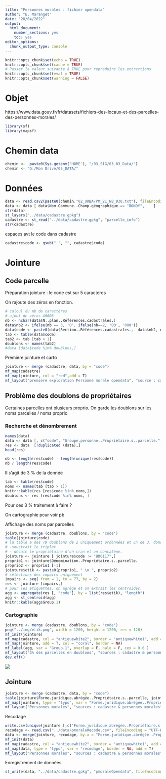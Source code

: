 ```yaml
---
title: "Personnes morales : fichier opendata"
author: "B. Maranget"
date: "28/04/2022"
output: 
  html_document: 
    number_sections: yes
    toc: yes
editor_options: 
  chunk_output_type: console
---
```



```r
knitr::opts_chunk$set(echo = TRUE)
knitr::opts_chunk$set(cache = TRUE)
# Passer la valeur suivante à TRUE pour reproduire les extractions.
knitr::opts_chunk$set(eval = TRUE)
knitr::opts_chunk$set(warning = FALSE)
```


# Objet

https://www.data.gouv.fr/fr/datasets/fichiers-des-locaux-et-des-parcelles-des-personnes-morales/


```r
library(sf)
library(mapsf)
```


# Chemin data


```r
chemin <-  paste0(Sys.getenv('HOME'), "/03_SIG/03_03_Data/")
chemin <- "G:/Mon Drive/05_DATA/"
```


# Données


```r
data <- read.csv2(paste0(chemin,"02_URBA/PM_21_NB_930.txt"), fileEncoding = "latin3")
data <- data [ data$Nom.Commune..Champ.géographique.== "BONDY",    ]
str(data)
st_layers("../data/cadastre.gpkg") 
cadastre <- st_read("../data/cadastre.gpkg", "parcelle_info")
str(cadastre)
```


espaces avt le code dans cadastre

```r
cadastre$code <- gsub(" ", "", cadastre$code)
```

# Jointure


## Code parcelle

Préparation jointure : le code est sur 5 caractères

On rajoute des zéros en fonction.

```r
# calcul du nb de caractères
# ajout de zéros A0008 
nb <- nchar(data$N..plan..Références.cadastrales.)
data$nb2 <- ifelse(nb == 3, '0', ifelse(nb==2, '00', '000'))
data$code <- paste0(data$Section..Références.cadastrales.,  data$nb2, data$N..plan..Références.cadastrales.)
tab <- table(data$code)
tab2 <- tab [tab > 1]
doublons <- names(tab2)
#data [data$code %in% doublons,]
```


Première jointure et carto

```r
jointure <- merge (cadastre, data, by = "code")
mf_map(cadastre)
mf_map(jointure, col = "red",add = T)
mf_layout("première exploration Personne morale opendata", "source : cadastre 2022 & personne morale 2021")
```




## Problème des doublons de propriétaires

Certaines parcelles ont plusieurs proprio. On garde les doublons sur les noms parcelles / noms proprio.

### Recherche et dénombrement

```r
names(data)
data <- data [, c("code", "Groupe.personne..Propriétaire.s..parcelle.", "Forme.juridique..Propriétaire.s..parcelle.", "Forme.juridique.abrégée..Propriétaire.s..parcelle."  ,  "Dénomination..Propriétaire.s..parcelle." )]
res <- data  [!duplicated (data),]
head(res)
```


```r
nb <- length(res$code) - length(unique(res$code))
nb / length(res$code)
```

Il s'agit de 3 % de la donnée

```r
tab <- table(res$code)
noms <- names(tab [tab > 1])
knitr::kable(res [res$code %in% noms,])
doublons <- res [res$code %in% noms, ]
```

Pour ces 3 % traitement à faire ?

On cartographie pour voir pb


Affichage des noms par parcelles


```r
jointure <- merge (cadastre, doublons, by = "code")
table(jointure$code)
# la table a des 79 doublons de 2 uniquement ordonnées et un de 3. donc on 
# -soustrait le triplet
# - décale le propriétaire d'un cran et on concatène.
jointure <- jointure [ jointure$code != "BD0117",]
proprio1 <- jointure$Dénomination..Propriétaire.s..parcelle.
proprio2 <- proprio1 [-1]
jointure$etik <- paste0(proprio1, " \n ", proprio2)
# sélections des impairs uniquement
impairs <- seq( from = 1, to = 77, by = 2)
res <- jointure [impairs,]
# pour les etiquettes, on agrège et on extrait les centroides.
agg <- aggregate(res [, "code"], by = list(res$etik), "length")
agg <- st_centroid(agg)
knitr::kable(agg$Group.1)
```


### Cartographie

```r
jointure <- merge (cadastre, doublons, by = "code")
png("../img/etik.png", width = 1200, height = 1200, res = 120)
mf_init(jointure)
mf_map(cadastre, col = "antiquewhite2", border = "antiquewhite1", add = T)
mf_map(jointure, add = T, col = "coral", border = NA)
mf_label(agg, var = "Group.1", overlap = F, halo = F, cex = 0.6 )
mf_layout("3% des parcelles en doublons", "sources : cadastre & personnes morales")
dev.off()
```

![](../img/etik.png)

## Jointure

```r
jointure <- merge (cadastre, data, by = "code")
table(jointure$Forme.juridique.abrégée..Propriétaire.s..parcelle, jointure$Groupe.personne..Propriétaire.s..parcelle.)
mf_map(jointure, type = "typo", var = "Forme.juridique.abrégée..Propriétaire.s..parcelle.")
mf_layout("Personnes morales", "sources : cadastre & personnes morales")
```


Recodage 

```r
write.csv(unique(jointure [,c("Forme.juridique.abrégée..Propriétaire.s..parcelle."), drop = T]), "../data/pmorale.csv", fileEncoding = "UTF-8")
recodage <- read.csv("../data/pmoraleRecode.csv", fileEncoding = "UTF-8")
data <- merge(jointure, recodage, by.x = "Forme.juridique.abrégée..Propriétaire.s..parcelle.", by.y = "code")
mf_init(data)
mf_map(cadastre, col = "antiquewhite2", border = "antiquewhite1", add = T)
mf_map(data, type = "typo", var = "recodage", border = NA, add = T)
mf_layout("Personnes morales", "sources : cadastre & personnes morales")
```



Enregistrement de données


```r
st_write(data, "../data/cadastre.gpkg", "pmoraleOpendata", fileEncoding = T, delete_layer = T)
```





